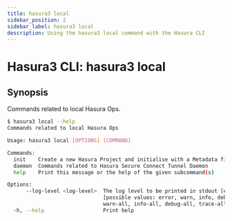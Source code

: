 ```yaml
---
title: hasura3 local
sidebar_position: 2
sidebar_label: hasura3 local
description: Using the hasura3 local command with the Hasura CLI
---
```


# Hasura3 CLI: hasura3 local 

## Synopsis
Commands related to local Hasura Ops.

```bash
$ hasura3 local --help
Commands related to local Hasura Ops

Usage: hasura3 local [OPTIONS] [COMMAND]

Commands:
  init    Create a new Hasura Project and initialise with a Metadata file.
  daemon  Commands related to Hasura Secure Connect Tunnel Daemon
  help    Print this message or the help of the given subcommand(s)

Options:
      --log-level <log-level>  The log level to be printed in stdout [env: HASURA_CLI_LOG_LEVEL=]
                               [possible values: error, warn, info, debug, trace, error-all,
                               warn-all, info-all, debug-all, trace-all]
  -h, --help                   Print help
```

